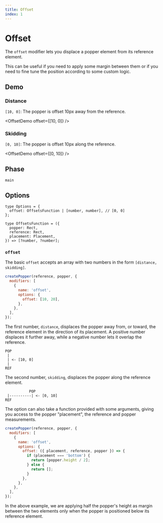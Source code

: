 ```yaml
---
title: Offset
index: 1
---
```



# Offset

The `offset` modifier lets you displace a popper element from its reference
element.

This can be useful if you need to apply some margin between them or if you need
to fine tune the position according to some custom logic.

## Demo

### Distance

`[10, 0]`: The popper is offset 10px away from the reference.

<OffsetDemo offset={[10, 0]} />

### Skidding

`[0, 10]`: The popper is offset 10px along the reference.

<OffsetDemo offset={[0, 10]} />

## Phase

`main`

## Options

```flow
type Options = {
  offset: OffsetsFunction | [number, number], // [0, 0]
};

type OffsetsFunction = ({
  popper: Rect,
  reference: Rect,
  placement: Placement,
}) => [?number, ?number];
```

### `offset`

The basic `offset` accepts an array with two numbers in the form
`[distance, skidding]`.

```js
createPopper(reference, popper, {
  modifiers: [
    {
      name: 'offset',
      options: {
        offset: [10, 20],
      },
    },
  ],
});
```

The first number, `distance`, displaces the popper away from, or toward, the
reference element in the direction of its placement. A positive number displaces
it further away, while a negative number lets it overlap the reference.

```
POP
 |
 | <- [10, 0]
 |
REF
```

The second number, `skidding`, displaces the popper along the reference element.

```
           POP
 |----------| <- [0, 10]
REF
```

The option can also take a function provided with some arguments, giving you
access to the popper "placement", the reference and popper measurements.

```js
createPopper(reference, popper, {
  modifiers: [
    {
      name: 'offset',
      options: {
        offset: ({ placement, reference, popper }) => {
          if (placement === 'bottom') {
            return [popper.height / 2];
          } else {
            return [];
          }
        },
      },
    },
  ],
});
```

In the above example, we are applying half the popper's height as margin between
the two elements only when the popper is positioned below its reference element.
